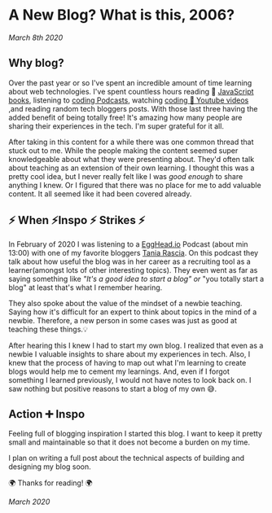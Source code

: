 <heading>

# A New Blog? What is this, 2006?

_March 8th 2020_

</heading>

## Why blog?

Over the past year or so I've spent an incredible amount of time learning about web technologies. I've spent countless hours reading 📖 [JavaScript books](https://eloquentjavascript.net/), listening to [coding Podcasts](https://syntax.fm/), watching [coding 🚂 Youtube videos](https://www.youtube.com/channel/UCvjgXvBlbQiydffZU7m1_aw) ,and reading random tech bloggers posts. With those last three having the added benefit of being totally free! It's amazing how many people are sharing their experiences in the tech. I'm super grateful for it all.

After taking in this content for a while there was one common thread that stuck out to me. While the people making the content seemed super knowledgeable about what they were presenting about. They'd often talk about teaching as an extension of their own learning. I thought this was a pretty cool idea, but I never really felt like I was *good enough* to share anything I knew. Or I figured that there was no place for me to add valuable content. It all seemed like it had been covered already. 

## ⚡️ When ⚡️Inspo ⚡️ Strikes ⚡️

In February of 2020 I was listening to a [EggHead.io](https://egghead.io/podcasts/switching-careers-and-learning-in-public-with-tania-rascia) Podcast (about min 13:00) with one of my favorite bloggers [Tania Rascia](https://www.taniarascia.com/). On this podcast they talk about how useful the blog was in her career as a recruiting tool as a learner(amongst lots of other interesting topics). They even went as far as saying something like *"It's a good idea to start a blog" or* "you totally start a blog" at least that's what I remember hearing. 

They also spoke about the value of the mindset of a newbie teaching. Saying how it's difficult for an expert to think about topics in the mind of a newbie. Therefore, a new person in some cases was just as good at teaching these things.💡

After hearing this I knew I had to start my own blog. I realized that even as a newbie I valuable insights to share about my experiences in tech. Also, I knew that the process of having to map out what I'm learning to create blogs would help me to cement my learnings. And, even if I forgot something I learned previously, I would not have notes to look back on. I saw nothing but positive reasons to start a blog of my own 😅.

## Action ➕ Inspo

Feeling full of blogging inspiration I started this blog. I want to keep it pretty small and maintainable so that it does not become a burden on my time. 

I plan on writing a full post about the technical aspects of building and designing my blog soon. 

🌍 Thanks for reading! 🌍

*March 2020*
